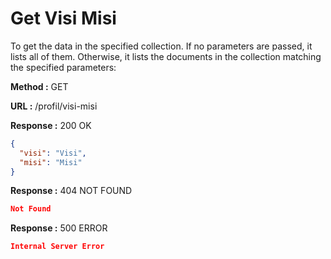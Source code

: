 
# Get Visi Misi

To get the data in the specified collection. If no parameters are passed, it lists all of them.
Otherwise, it lists the documents in the collection matching the specified parameters:

**Method :** <Badge>GET</Badge>

**URL :** <Badge variant="dark">/profil/visi-misi</Badge>

**Response :** <BadgeOutline variant="success">200 OK</BadgeOutline>

```json
{
  "visi": "Visi",
  "misi": "Misi"
}
```

**Response :** <BadgeOutline variant="warning">404 NOT FOUND</BadgeOutline>

```json
Not Found
```

**Response :** <BadgeOutline variant="danger">500 ERROR</BadgeOutline>

```json
Internal Server Error
```
